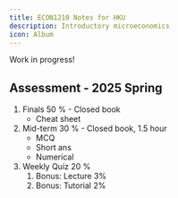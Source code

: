 ```yaml
---
title: ECON1210 Notes for HKU
description: Introductory microeconomics
icon: Album
---
```


Work in progress!


## Assessment - 2025 Spring

1. Finals 50 % - Closed book
    - Cheat sheet
2. Mid-term 30 % - Closed book, 1.5 hour
    - MCQ
    - Short ans
    - Numerical
3. Weekly Quiz 20 %
    1. Bonus: Lecture 3%
    2. Bonus: Tutorial 2%